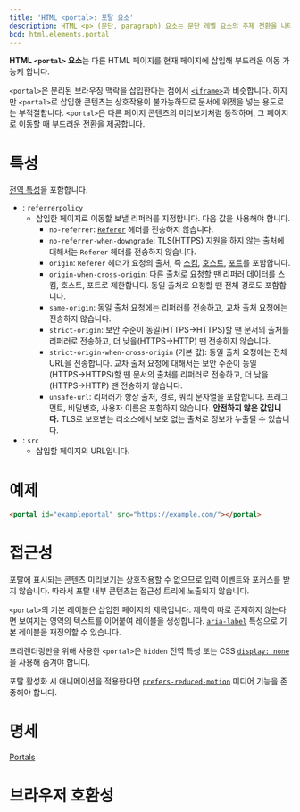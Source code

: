 ```yaml
---
title: 'HTML <portal>: 포탈 요소'
description: HTML <p> (문단, paragraph) 요소는 문단 레벨 요소의 주제 전환을 나타냅니다.
bcd: html.elements.portal
---
```


**HTML `<portal>` 요소**는 다른 HTML 페이지를 현재 페이지에 삽입해 부드러운 이동 가능케 합니다.

`<portal>`은 분리된 브라우징 맥락을 삽입한다는 점에서 [`<iframe>`](./iframe)과 비슷합니다. 하지만 `<portal>`로 삽입한 콘텐츠는 상호작용이 불가능하므로 문서에 위젯을 넣는 용도로는 부적절합니다. `<portal>`은 다른 페이지 콘텐츠의 미리보기처럼 동작하며, 그 페이지로 이동할 때 부드러운 전환을 제공합니다.

# 특성

[전역 특성](../Global_attributes)을 포함합니다.

- : `referrerpolicy`
  - 삽입한 페이지로 이동할 보낼 리퍼러를 지정합니다. 다음 값을 사용해야 합니다.
    - `no-referrer`: [`Referer`](https://developer.mozilla.org/en-US/docs/Web/HTTP/Headers/Referer) 헤더를 전송하지 않습니다.
    - `no-referrer-when-downgrade`: TLS(HTTPS) 지원을 하지 않는 출처에 대해서는 `Referer` 헤더를 전송하지 않습니다.
    - `origin`: `Referer` 헤더가 요청의 출처, 즉 [스킴](https://developer.mozilla.org/en-US/docs/Learn/Common_questions/What_is_a_URL), [호스트](https://developer.mozilla.org/en-US/docs/Glossary/Host), [포트](https://developer.mozilla.org/en-US/docs/Glossary/Port)를 포함합니다.
    - `origin-when-cross-origin`: 다른 출처로 요청할 땐 리퍼러 데이터를 스킴, 호스트, 포트로 제한합니다. 동일 출처로 요청할 땐 전체 경로도 포함합니다.
    - `same-origin`: 동일 출처 요청에는 리퍼러를 전송하고, 교차 출처 요청에는 전송하지 않습니다.
    - `strict-origin`: 보안 수준이 동일(HTTPS→HTTPS)할 땐 문서의 출처를 리퍼러로 전송하고, 더 낮을(HTTPS→HTTP) 땐 전송하지 않습니다.
    - `strict-origin-when-cross-origin` (기본 값): 동일 출처 요청에는 전체 URL을 전송합니다. 교차 출처 요청에 대해서는 보안 수준이 동일(HTTPS→HTTPS)할 땐 문서의 출처를 리퍼러로 전송하고, 더 낮을(HTTPS→HTTP) 땐 전송하지 않습니다.
    - `unsafe-url`: 리퍼러가 항상 출처, 경로, 쿼리 문자열을 포함합니다. 프래그먼트, 비밀번호, 사용자 이름은 포함하지 않습니다. **안전하지 않은 값입니다.** TLS로 보호받는 리소스에서 보호 없는 출처로 정보가 누출될 수 있습니다.
- : `src`
  - 삽입할 페이지의 URL입니다.

# 예제

```html
<portal id="exampleportal" src="https://example.com/"></portal>
```

# 접근성

포탈에 표시되는 콘텐츠 미리보기는 상호작용할 수 없으므로 입력 이벤트와 포커스를 받지 않습니다. 따라서 포탈 내부 콘텐츠는 접근성 트리에 노출되지 않습니다.

`<portal>`의 기본 레이블은 삽입한 페이지의 제목입니다. 제목이 따로 존재하지 않는다면 보여지는 영역의 텍스트를 이어붙여 레이블을 생성합니다. [`aria-label`](https://developer.mozilla.org/en-US/docs/Web/Accessibility/ARIA/Attributes/aria-label) 특성으로 기본 레이블을 재정의할 수 있습니다.

프리렌더링만을 위해 사용한 `<portal>`은 `hidden` 전역 특성 또는 CSS [`display: none`](/docs/Web/CSS/display)을 사용해 숨겨야 합니다.

포탈 활성화 시 애니메이션을 적용한다면 [`prefers-reduced-motion`](https://developer.mozilla.org/en-US/docs/Web/CSS/@media/prefers-reduced-motion) 미디어 기능을 존중해야 합니다.

# 명세

[Portals](https://wicg.github.io/portals/#the-portal-element)

# 브라우저 호환성

<BrowserCompat data={props.bcd} />
